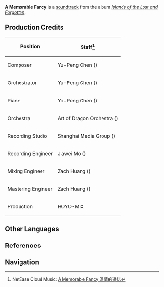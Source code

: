 {{Soundtrack Infobox
|title          =
|image          = Islands of the Lost and Forgotten.png
|album          = Islands of the Lost and Forgotten
|disc           = 1
|number         = 29
|featured       =
|featured2      =
|featured3      =
|featured_disc  =
|featured_disc2 =
|featured_disc3 =
|youtube_id     = TPiIv_X1rKA
|youtube_time   = 1
|spotify_id     = 5eZhnmXQ3s6ODaV4nNvz5e
|played_in      = Tsurumi Island
|during         = [[Tsurumi Island]]
|domain         =
|previous       = Fading Memories
|next           = Ruu's Melody
}}
'''A Memorable Fancy''' is a [[soundtrack]] from the album ''[[Islands of the Lost and Forgotten]]''.

==Production Credits==
{| class="wikitable" style="text-align:left; height:0.5em"
! Position
! Staff<ref>NetEase Cloud Music: [https://music.163.com/#/song?id=1937111284 A Memorable Fancy 温情的遥忆]</ref>
|-
! Composer
| Yu-Peng Chen ({{Lang|zh=陈致逸|mini=1}})
|-
! Orchestrator
| Yu-Peng Chen ({{Lang|zh=陈致逸|mini=1}})
|-
! Piano
| Yu-Peng Chen ({{Lang|zh=陈致逸|mini=1}})
|-
! Orchestra
| Art of Dragon Orchestra ({{Lang|zh=龙之艺交响乐团|mini=1}})
|-
! Recording Studio
| Shanghai Media Group ({{Lang|zh=上海广播大厦|mini=1}})
|-
! Recording Engineer
| Jiawei Mo ({{Lang|zh=莫家伟|mini=1}})
|-
! Mixing Engineer
| Zach Huang ({{Lang|zh=黄巍|mini=1}})
|-
! Mastering Engineer
| Zach Huang ({{Lang|zh=黄巍|mini=1}})
|-
! Production
| HOYO-MiX
|}
<!--
==Videos==
<gallery hideaddbutton="true" captionalign="center">
</gallery>

==Trivia==
-->
==Other Languages==
{{Other Languages
|default_hidden = 1
|en      = A Memorable Fancy
|zhs     = 温情的遥忆
|zhs_rm  = Wēnqíng de Yáo Yì
|ja      = 温かき思い出
|ja_rm   = Atatakaki Omoide
}}

==References==
{{Reflist}}

==Navigation==
{{Soundtrack Navbox|Islands of the Lost and Forgotten}}